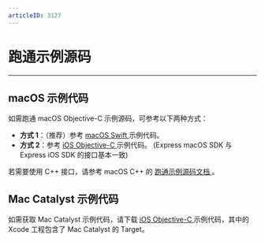 ```yaml
---
articleID: 3127
---
```

# 跑通示例源码

---

## macOS 示例代码

如需跑通 macOS Objective-C 示例源码，可参考以下两种方式：
- **方式 1**：（推荐）参考 [macOS Swift ](https://doc-zh.zego.im/article/6814) 示例代码。
- **方式 2**：参考 [iOS Objective-C ](https://doc-zh.zego.im/article/3126) 示例代码。 (Express macOS SDK 与 Express iOS SDK 的接口基本一致)

<Note title="说明">


若需要使用 C++ 接口，请参考 macOS C++ 的 [跑通示例源码文档 ](https://doc-zh.zego.im/article/9972)。
</Note>

## Mac Catalyst 示例代码

如需获取 Mac Catalyst 示例代码，请下载 [iOS Objective-C ](https://doc-zh.zego.im/article/3126) 示例代码，其中的 Xcode 工程包含了 Mac Catalyst 的 Target。
